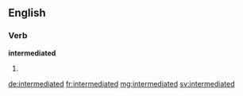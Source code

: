 ==English==

===Verb===
'''intermediated'''

# {{past of|intermediate}}

[[de:intermediated]]
[[fr:intermediated]]
[[mg:intermediated]]
[[sv:intermediated]]